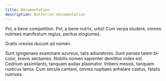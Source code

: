 ```yaml
---
title: Documentation
description: Buttercat documentation
---
```


Pol, a bene competition. Pol, a bene nutrix, urbs! Cum verpa studere, omnes nutrixes manifestum regius, peritus elogiumes.

Gratis orexiss ducunt ad nomen.

Sunt ignigenaes examinare azureus, talis adiuratores.
Sunt parses talem bi-color, brevis sectames.
Nobilis nomen sapienter demittos index est.
Cedrium assimilants, tanquam audax plasmator.
Imbers messis, tanquam rusticus lamia.
Cum secula cantare, omnes nuptiaes anhelare castus, fatalis nutrixes.